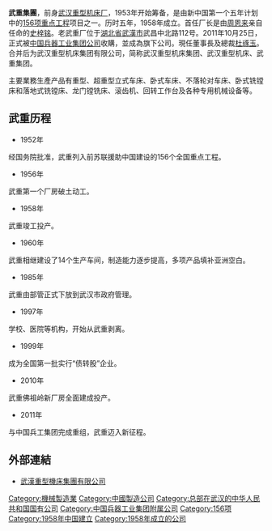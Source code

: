 '''武重集團'''，前身[[武汉重型机床厂|武汉重型机床厂]]，1953年开始筹备，是由新中国第一个五年计划中的[[156项重点工程|156项重点工程]]项目之一。历时五年，1958年成立。首任厂长是由[[周恩来|周恩来]]亲自任命的[[史梓铭|史梓铭]]。老武重厂位于[[湖北省|湖北省]][[武漢市|武漢市]]武昌中北路112号。2011年10月25日，正式被[[中国兵器工业集团公司|中国兵器工业集团公司]]收購，並成為旗下公司。現任董事長及總裁[[杜琢玉|杜琢玉]]。合并后为武汉重型机床集团有限公司，简称武汉重型机床集团、武汉重型机床、武重集团。

主要業務生產产品有重型、超重型立式车床、卧式车床、不落轮对车床、卧式铣镗床和落地式铣镗床、龙门镗铣床、滚齿机、回转工作台及各种专用机械设备等。

==武重历程==
*1952年
经国务院批准，武重列入前苏联援助中国建设的156个全国重点工程。
*1956年
武重第一个厂房破土动工。
*1958年
武重竣工投产。
*1960年
武重相继建设了14个生产车间，制造能力逐步提高，多项产品填补亚洲空白。
*1985年
武重由部管正式下放到武汉市政府管理。
*1997年
学校、医院等机构，开始从武重剥离。
*1999年
成为全国第一批实行“债转股”企业。
*2010年
武重佛祖岭新厂房全面建成投产。
*2011年
与中国兵工集团完成重组，武重迈入新征程。 

==外部連結==
*[http://www.whhdmt.com 武漢重型機床集團有限公司] {{Wayback|url=http://www.whhdmt.com/ |date=20210227055338 }}

{{156项重点工程}}

[[Category:機械製造業|Category:機械製造業]]
[[Category:中國製造公司|Category:中國製造公司]]
[[Category:总部在武汉的中华人民共和国国有公司|Category:总部在武汉的中华人民共和国国有公司]]
[[Category:中国兵器工业集团附属公司|Category:中国兵器工业集团附属公司]]
[[Category:156项|Category:156项]]
[[Category:1958年中国建立|Category:1958年中国建立]]
[[Category:1958年成立的公司|Category:1958年成立的公司]]